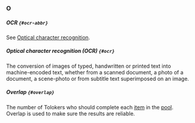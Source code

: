 ### O

##### OCR `{#ocr-abbr}`

See [Optical character recognition](#ocr).

##### Optical character recognition (OCR) `{#ocr}`
The conversion of images of typed, handwritten or printed text into machine-encoded text, whether from a scanned document, a photo of a document, a scene-photo or from subtitle text superimposed on an image.

##### Overlap `{#overlap}`
The number of Tolokers who should complete each [item](#item) in the [pool](#pool). Overlap is used to make sure the results are reliable.
